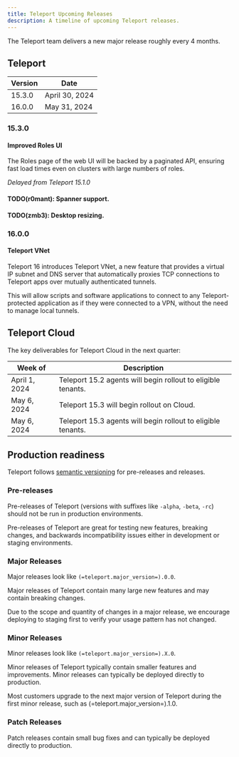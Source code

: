 ```yaml
---
title: Teleport Upcoming Releases
description: A timeline of upcoming Teleport releases.
---
```


The Teleport team delivers a new major release roughly every 4 months.

## Teleport

| Version | Date            |
|---------|-----------------|
| 15.3.0  | April 30, 2024  |
| 16.0.0  | May 31, 2024    |

### 15.3.0

#### Improved Roles UI

The Roles page of the web UI will be backed by a paginated API, ensuring fast
load times even on clusters with large numbers of roles.

*Delayed from Teleport 15.1.0*

#### TODO(r0mant): Spanner support.

#### TODO(zmb3): Desktop resizing.

### 16.0.0

#### Teleport VNet

Teleport 16 introduces Teleport VNet, a new feature that provides a virtual IP
subnet and DNS server that automatically proxies TCP connections to Teleport
apps over mutually authenticated tunnels.

This will allow scripts and software applications to connect to any
Teleport-protected application as if they were connected to a VPN, without the
need to manage local tunnels.

## Teleport Cloud

The key deliverables for Teleport Cloud in the next quarter:

| Week of       | Description                                                  |
|---------------|--------------------------------------------------------------|
| April 1, 2024 | Teleport 15.2 agents will begin rollout to eligible tenants. |
| May 6, 2024   | Teleport 15.3 will begin rollout on Cloud.                   |
| May 6, 2024   | Teleport 15.3 agents will begin rollout to eligible tenants. |

## Production readiness

Teleport follows [semantic versioning](https://semver.org) for pre-releases and
releases.

### Pre-releases

Pre-releases of Teleport (versions with suffixes like `-alpha`, `-beta`, `-rc`)
should not be run in production environments.

Pre-releases of Teleport are great for testing new features, breaking changes,
and backwards incompatibility issues either in development or staging
environments.

### Major Releases

Major releases look like `(=teleport.major_version=).0.0`.

Major releases of Teleport contain many large new features and may contain
breaking changes.

Due to the scope and quantity of changes in a major release, we encourage
deploying to staging first to verify your usage pattern has not changed.

### Minor Releases

Minor releases look like `(=teleport.major_version=).X.0`.

Minor releases of Teleport typically contain smaller features and improvements.
Minor releases can typically be deployed directly to production.

Most customers upgrade to the next major version of Teleport during the first
minor release, such as (=teleport.major_version=).1.0.

### Patch Releases

Patch releases contain small bug fixes and can typically be deployed directly
to production.
